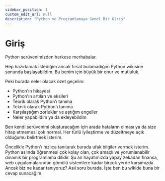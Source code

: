```yaml
---
sidebar_position: 1
custom_edit_url: null
description: "Python ve Programlamaya Genel Bir Giriş"
---
```


# Giriş

Python serüvenimizden herkese merhabalar.

Hep hazırlamak istediğim ancak fırsat bulamadığım Python wikisine sonunda başlayabildim. Bu benim için büyük bir onur ve mutluluk. 

Peki burada neler olacak özet geçelim:
- Python'ın hikayesi
- Python'ın artıları ve eksileri
- Teorik olarak Python'ı tanıma
- Teknik olarak Python'ı tanıma
- Karşılaştığım zorluklar ve aştığım engeller
- Neler yapabildim ya da ekleyebildim

Ben kendi serüvenimi oluşturacağım için arada hataların olması ya da size hitap etmemesi çok normal. Her türlü iyileştirme ve düzeltmeye açık olduğumu belirtmek isterim.

Öncelikle Python'ı hızlıca tanıtarak burada ufak bilgiler vermek isterim. Python aslında öğrenmesi çok kolay olan, çok amaçlı ve yorumlanabilir dinamik bir programlama dilidir. Şu an hayatımızda yapay zekadan finansa, web uygulamalarından gömülü sistemlere kadar birçok yerde karşımızda. Ancak biz ne kadar tanıyoruz? Asıl soru burada. İşte ben bu wikide buna bir cevap sunacağım.  